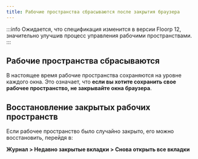 ```yaml
---
title: Рабочие пространства сбрасываются после закрытия браузера
---
```



:::info
Ожидается, что спецификация изменится в версии Floorp 12, значительно улучшив процесс управления рабочими пространствами.
:::

## Рабочие пространства сбрасываются

В настоящее время рабочие пространства сохраняются на уровне каждого окна. Это означает, что **если вы хотите сохранить свое рабочее пространство, не закрывайте окна браузера**.

## Восстановление закрытых рабочих пространств
Если рабочее пространство было случайно закрыто, его можно восстановить, перейдя в:

**Журнал > Недавно закрытые вкладки > Снова открыть все вкладки**

<Support />
